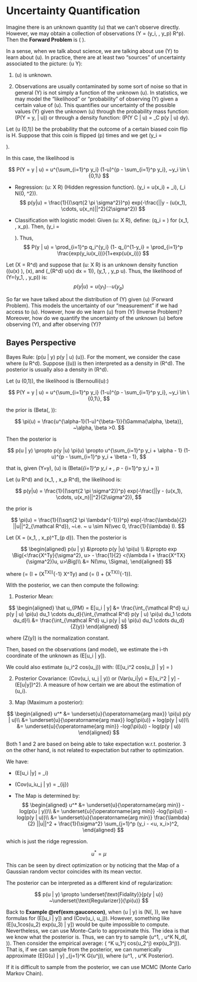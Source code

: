 # Uncertainty Quantification
Imagine there is an unknown quantity \(u\) that we can't observe directly. However, we may obtain a collection of observations \(Y = (y_i, \cdots, y_p) \in \mathcal R^p\). Then the **Forward Problem** is \(\underset{\text{unknown}}{u \in Z} \to \underset{\text{observed}}{Y}\).

In a sense, when we talk about science, we are talking about use \(Y\) to learn about \(u\). In practice, there are at least two "sources" of uncertainty associated to the picture: \(u \to Y\):

1. \(u\) is unknown.

2. Observations are usually contaminated by some sort of noise so that in general \(Y\) is not simply a function of the unknown \(u\). In statistics, we may model the "likelihood" or "probability" of observing \(Y\) given a certain value of \(u\). This quantifies our uncertainty of the possible values \(Y\) given the unknown \(u\) through the probability mass function: \(P(Y = y, | u)\) or through a density function: \(P(Y \in C | u) = \int_C p(y | u) dy\).

:::{.example #ber}
Let \(u \in (0,1)\) be the probability that the outcome of a certain biased coin flip is H. Suppose that this coin is flipped \(p\) times and we get \(y_i = \begin{cases}1 &i\text{-th is H}\\0 & i\text{-th is T}\end{cases}\). 

In this case, the likelihood is 

$$
P(Y = y | u) = u^{\sum_{i=1}^p y_i} (1-u)^{p - \sum_{i=1}^p y_i}, ~y_i \in \{0,1\}
$$
:::

:::{.example #gau}
- Regression: \(u: \mathcal X \to \mathcal R\) (Hidden regression function). \(y_i = u(x_i) + \varepsilon_i\), \(\varepsilon_i \sim N(0, \sigma^2)\).  
$$
p(y|u) = \frac{1}{(\sqrt{2 \pi \sigma^2})^p} exp(-\frac{||y - (u(x_1), \cdots, u(x_n)||^2}{2\sigma^2})
$$

- Classification with logistic model: Given \(u: \mathcal X \to \mathcal R\), define: \(q_i = \frac{exp(u(x_i))}{1+exp(u(x_i))}\) for \(x_1, \cdots, x_p\). Then, \(y_i = \begin{cases}1 &\text{with prob } q_i\\0 & \text{with prob } 1-q_i\end{cases}\). Thus,  
$$
P(y | u) = \prod_{i=1}^p q_i^{y_i} (1- q_i)^{1-y_i} = \prod_{i=1}^p \frac{exp(y_iu(x_i))}{1+exp(u(x_i))}
$$
::: 

:::{.example #DE name="Density Estimation"}
Let \(\mathcal X = \mathcal R^d\) and suppose that \(u: \mathcal X \to \mathcal R\) is an unknown density function (\(u(x) \geq 0\), \(\forall x\), and \(\int_{\mathcal R^d} u(x) dx = 1\)), \(y_1, \cdots, y_p \underset{i.i.d}{\sim} u\). Thus, the likelihood of \(Y=(y_1, \cdots, y_p)\) is:  
$$
p(y|u) = u(y_1) \cdots u(y_p)
$$
:::

So far we have talked about the distribution of \(Y\) given \(u\) (Forward Problem). This models the uncertainty of our "measurement" if we had access to \(u\). However, how do we learn \(u\) from \(Y\) (Inverse Problem)? Moreover, how do we quantify the uncertainty of the unknown \(u\) before observing \(Y\), and after observing \(Y\)?

## Bayes Perspective

Bayes Rule: \(p(u | y) \propto p(y | u) \pi(u)\). For the moment, we consider the case where \(u \in \mathcal R^d\). Suppose \(\pi(u)\) is then interpreted as a density in \(\mathcal R^d\). The posterior is usually also a density in \(\mathcal R^d\).

:::{.example name="Example \@ref(exm:ber) Continued"}
Let \(u \in (0,1)\), the likelihood is \(Bernoulli(u):\)

$$
P(Y = y | u) = u^{\sum_{i=1}^p y_i} (1-u)^{p - \sum_{i=1}^p y_i}, ~y_i \in \{0,1\},
$$

the prior is \(Beta(\alpha, \beta)\):

$$
\pi(u) = \frac{u^{\alpha-1}(1-u)^{\beta-1}}{\Gamma(\alpha, \beta)}, ~\alpha, \beta >0.
$$

Then the posterior is 

$$
p(u | y) \propto p(y |u) \pi(u) \propto u^{\sum_{i=1}^p y_i + \alpha - 1} (1-u)^{p - \sum_{i=1}^p y_i + \beta - 1},
$$

that is, given \(Y=y\), \(u\) is \(Beta(\sum_{i=1}^p y_i + \alpha, p - \sum_{i=1}^p y_i + \beta)\)
:::

:::{.example #gaucon name="Example \@ref(exm:gau) Continued"}
Let \(u \in \mathcal R^d\) and \(x_1, \cdots, x_p \in \mathcal R^d\), the likelihood is:

$$
p(y|u) = \frac{1}{(\sqrt{2 \pi \sigma^2})^p} exp(-\frac{||y - (u(x_1), \cdots, u(x_n)||^2}{2\sigma^2}),
$$

the prior is 

$$
\pi(u) = \frac{1}{(\sqrt{2 \pi \lambda^{-1}})^p} exp(-\frac{\lambda}{2} ||u||^2_{\mathcal R^d}), ~i.e. ~ u \sim N(\vec 0, \frac{1}{\lambda} I).
$$

Let \(X = (x_1, \cdots, x_p)^T_{p \times d}\). Then the posterior is 

$$
\begin{aligned}
p(u | y) &\propto p(y |u) \pi(u) \\
&\propto exp \Big(<\frac{X^Ty}{\sigma^2}, u> - \frac{1}{2} <(\lambda I + \frac{X^TX}{\sigma^2})u, u>\Big)\\
&= N(\mu, \Sigma),
\end{aligned}
$$

where \(\mu = \frac{1}{\sigma^2} (\lambda I + \frac{1}{\sigma^2} (X^TX))^{-1} X^Ty\) and \(\Sigma= (\lambda I + \frac{1}{\sigma^2} (X^TX))^{-1}\).
:::


With the posterior, we can then compute the following:

1. Posterior Mean:

$$
\begin{aligned}
\hat u_{PM} = E[u_i | y] &= \frac{\int_{\mathcal R^d} u_i p(y | u) \pi(u) du_1 \cdots du_d}{\int_{\mathcal R^d} p(y | u) \pi(u) du_1 \cdots du_d}\\
&= \frac{\int_{\mathcal R^d} u_i p(y | u) \pi(u) du_1 \cdots du_d}{Z(y)}
\end{aligned}
$$

where \(Z(y)\) is the normalization constant. 

Then, based on the observations (and model), we estimate the i-th coordinate of the unknown as \(E[u_i | y]\).

We could also estimate \(u_i^2 cos(u_j)\) with: \(E[u_i^2 cos(u_j) | y] = \frac{\int_{\mathcal R^d} u_i^2cos(u_j) p(y | u) \pi(u) du_1 \cdots du_d}{Z(y)}\)

2. Posterior Covariance: \(Cov(u_i, u_j | y)\) or \(Var(u_i|y) = E[u_i^2 | y] - (E[u|y])^2\). A measure of how certain we are about the estimation of \(u_i\).

3. Map (Maximum a posterior):

$$
\begin{aligned}
u^* &= \underset{u}{\operatorname{arg max}} \pi(u) p(y | u)\\
&= \underset{u}{\operatorname{arg max}} log(\pi(u)) + log(p(y | u))\\
&= \underset{u}{\operatorname{arg min}} -log(\pi(u)) - log(p(y | u))
\end{aligned}
$$

Both 1 and 2 are based on being able to take expectation w.r.t. posterior. 3 on the other hand, is not related to expectation but rather to optimization.

:::{.example #gauconcon name="Example \@ref(exm:gaucon) Continued"}
We have:

- \(E[u_i |y] = \mu_i\)

- \(Cov(u_iu_j | y) = \Sigma_{ij}\)

- The Map is determined by:  
$$
\begin{aligned}
u^* &= \underset{u}{\operatorname{arg min}} -log(p(u | y))\\
&= \underset{u}{\operatorname{arg min}} -log(\pi(u)) - log(p(y | u))\\
&= \underset{u}{\operatorname{arg min}} \frac{\lambda}{2} ||u||^2 + \frac{1}{\sigma^2} \sum_{j=1}^p (y_i - <u, x_i>)^2,
\end{aligned}
$$

which is just the ridge regression.
:::

:::{.remark}
$$
u^* = \mu
$$

This can be seen by direct optimization or by noticing that the Map of a Gaussian random vector coincides with its mean vector.

The posterior can be interpreted as a different kind of regularization:

$$
p(u | y) \propto \underset{\text{Fidality}}{p(y | u)} ~\underset{\text{Regularizer}}{\pi(u)}
$$
:::

Back to **Example \@ref(exm:gauconcon)**, when \(u | y\) is \(N(\mu, \Sigma)\), we have formulas for \(E[u_i | y]\) and \(Cov(u_i, u_j)\). However, something like \(E[u_1cos(u_2) exp(u_3) | y]\) would be quite impossible to compute. Nevertheless, we can use Monte-Carlo to approximate this. The idea is that we know what the posterior is. Thus, we can try to sample \(u^1, \cdots, u^K \sim N_d(\mu, \Sigma)\). Then consider the empirical average: \(\frac{1}{K} \sum{j=1}^K u_1^j cos(u_2^j) exp(u_3^j)\). That is, if we can sample from the posterior, we can numerically approximate \(E[G(u) | y] \approx \frac{1}{K} \sum_{j=1}^K G(u^j)\), where \(u^1, \cdots, u^K \underset{i.i.d}{\sim} Posterior\).

If it is difficult to sample from the posterior, we can use MCMC (Monte Carlo Markov Chain).























